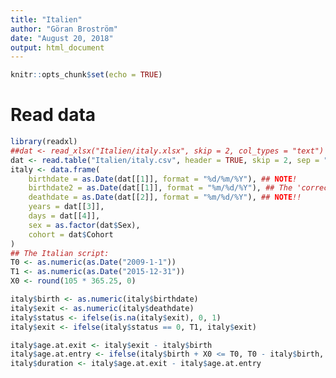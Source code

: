 ```yaml
---
title: "Italien"
author: "Göran Broström"
date: "August 20, 2018"
output: html_document
---
```


```r
knitr::opts_chunk$set(echo = TRUE)
```

# Read data

```r
library(readxl)
##dat <- read_xlsx("Italien/italy.xlsx", skip = 2, col_types = "text")
dat <- read.table("Italien/italy.csv", header = TRUE, skip = 2, sep = ";", stringsAsFactors = FALSE,na.strings = "")
italy <- data.frame(
    birthdate = as.Date(dat[[1]], format = "%d/%m/%Y"), ## NOTE!
    birthdate2 = as.Date(dat[[1]], format = "%m/%d/%Y"), ## The 'correct' version?
    deathdate = as.Date(dat[[2]], format = "%m/%d/%Y"), ## NOTE!!
    years = dat[[3]],
    days = dat[[4]],
    sex = as.factor(dat$Sex),
    cohort = dat$Cohort
)
## The Italian script:
T0 <- as.numeric(as.Date("2009-1-1"))
T1 <- as.numeric(as.Date("2015-12-31"))
X0 <- round(105 * 365.25, 0)

italy$birth <- as.numeric(italy$birthdate)
italy$exit <- as.numeric(italy$deathdate)
italy$status <- ifelse(is.na(italy$exit), 0, 1)
italy$exit <- ifelse(italy$status == 0, T1, italy$exit)

italy$age.at.exit <- italy$exit - italy$birth
italy$age.at.entry <- ifelse(italy$birth + X0 <= T0, T0 - italy$birth, X0)
italy$duration <- italy$age.at.exit - italy$age.at.entry
```

